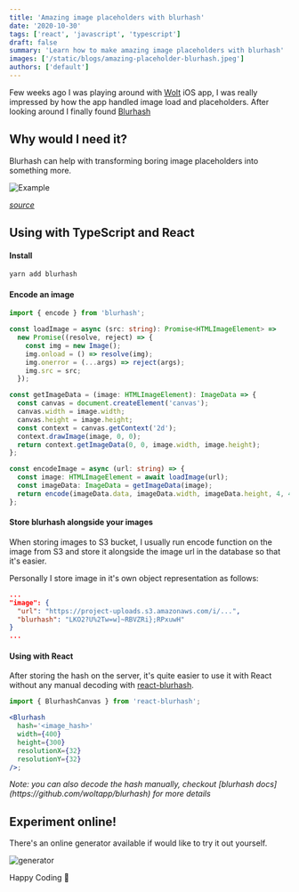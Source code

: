 ```yaml
---
title: 'Amazing image placeholders with blurhash'
date: '2020-10-30'
tags: ['react', 'javascript', 'typescript']
draft: false
summary: 'Learn how to make amazing image placeholders with blurhash'
images: ['/static/blogs/amazing-placeholder-blurhash.jpeg']
authors: ['default']
---
```


Few weeks ago I was playing around with [Wolt](https://wolt.com/en) iOS app, I was really impressed by how the app handled image load and placeholders. After looking around I finally found [Blurhash](https://blurha.sh)

## Why would I need it?

Blurhash can help with transforming boring image placeholders into something more.

![Example](https://dev-to-uploads.s3.amazonaws.com/i/oxy902cd021lo5tdv32i.png)

<i>[source](https://blurha.sh/)</i>

## Using with TypeScript and React

#### Install

```bash
yarn add blurhash
```

#### Encode an image

```ts
import { encode } from 'blurhash';

const loadImage = async (src: string): Promise<HTMLImageElement> =>
  new Promise((resolve, reject) => {
    const img = new Image();
    img.onload = () => resolve(img);
    img.onerror = (...args) => reject(args);
    img.src = src;
  });

const getImageData = (image: HTMLImageElement): ImageData => {
  const canvas = document.createElement('canvas');
  canvas.width = image.width;
  canvas.height = image.height;
  const context = canvas.getContext('2d');
  context.drawImage(image, 0, 0);
  return context.getImageData(0, 0, image.width, image.height);
};

const encodeImage = async (url: string) => {
  const image: HTMLImageElement = await loadImage(url);
  const imageData: ImageData = getImageData(image);
  return encode(imageData.data, imageData.width, imageData.height, 4, 4);
};
```

#### Store blurhash alongside your images

When storing images to S3 bucket, I usually run encode function on the image from S3 and store it alongside the image url in the database so that it's easier.

Personally I store image in it's own object representation as follows:

```json
...
"image": {
  "url": "https://project-uploads.s3.amazonaws.com/i/...",
  "blurhash": "LKO2?U%2Tw=w]~RBVZRi};RPxuwH"
}
...
```

#### Using with React

After storing the hash on the server, it's quite easier to use it with React without any manual decoding with [react-blurhash](https://github.com/woltapp/react-blurhash).

```jsx
import { BlurhashCanvas } from 'react-blurhash';

<Blurhash
  hash='<image_hash>'
  width={400}
  height={300}
  resolutionX={32}
  resolutionY={32}
/>;
```

<i>
  Note: you can also decode the hash manually, checkout [blurhash
  docs](https://github.com/woltapp/blurhash) for more details
</i>

## Experiment online!

There's an online generator available if would like to try it out yourself.

![generator](https://dev-to-uploads.s3.amazonaws.com/i/bww7xkxb2izzt56nu6vw.png)

Happy Coding 🎉
